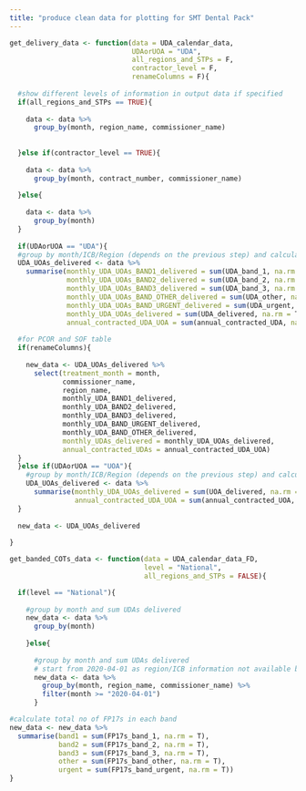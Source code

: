 ```yaml
---
title: "produce clean data for plotting for SMT Dental Pack"
---
```



```r

get_delivery_data <- function(data = UDA_calendar_data,
                              UDAorUOA = "UDA",
                              all_regions_and_STPs = F,
                              contractor_level = F,
                              renameColumns = F){
  
  #show different levels of information in output data if specified
  if(all_regions_and_STPs == TRUE){
    
    data <- data %>%
      group_by(month, region_name, commissioner_name)
    
    
  }else if(contractor_level == TRUE){
    
    data <- data %>%
      group_by(month, contract_number, commissioner_name)
    
  }else{
    
    data <- data %>%
      group_by(month)
  }
  
  if(UDAorUOA == "UDA"){
  #group by month/ICB/Region (depends on the previous step) and calculate total no UDAs delivered and contracted UDA
  UDA_UOAs_delivered <- data %>%
    summarise(monthly_UDA_UOAs_BAND1_delivered = sum(UDA_band_1, na.rm = T),
              monthly_UDA_UOAs_BAND2_delivered = sum(UDA_band_2, na.rm = T),
              monthly_UDA_UOAs_BAND3_delivered = sum(UDA_band_3, na.rm = T),
              monthly_UDA_UOAs_BAND_OTHER_delivered = sum(UDA_other, na.rm = T),
              monthly_UDA_UOAs_BAND_URGENT_delivered = sum(UDA_urgent, na.rm = T),
              monthly_UDA_UOAs_delivered = sum(UDA_delivered, na.rm = T),
              annual_contracted_UDA_UOA = sum(annual_contracted_UDA, na.rm = T))
  
  #for PCOR and SOF table
  if(renameColumns){
    
    new_data <- UDA_UOAs_delivered %>%
      select(treatment_month = month,
             commissioner_name,
             region_name,
             monthly_UDA_BAND1_delivered,
             monthly_UDA_BAND2_delivered,
             monthly_UDA_BAND3_delivered,
             monthly_UDA_BAND_URGENT_delivered,
             monthly_UDA_BAND_OTHER_delivered,
             monthly_UDAs_delivered = monthly_UDA_UOAs_delivered,
             annual_contracted_UDAs = annual_contracted_UDA_UOA)
  }
  }else if(UDAorUOA == "UOA"){
    #group by month/ICB/Region (depends on the previous step) and calculate total no UOAs delivered and contracted UOA
    UDA_UOAs_delivered <- data %>% 
      summarise(monthly_UDA_UOAs_delivered = sum(UOA_delivered, na.rm = T),
                annual_contracted_UDA_UOA = sum(annual_contracted_UOA, na.rm = T))
  }
  
  new_data <- UDA_UOAs_delivered
  
}

```

```r
get_banded_COTs_data <- function(data = UDA_calendar_data_FD,
                                 level = "National",
                                 all_regions_and_STPs = FALSE){

  if(level == "National"){
    
    #group by month and sum UDAs delivered
    new_data <- data %>%
      group_by(month)
    
    }else{
      
      #group by month and sum UDAs delivered
      # start from 2020-04-01 as region/ICB information not available before then
      new_data <- data %>%
        group_by(month, region_name, commissioner_name) %>% 
        filter(month >= "2020-04-01")
      }

#calculate total no of FP17s in each band
new_data <- new_data %>%
  summarise(band1 = sum(FP17s_band_1, na.rm = T),
            band2 = sum(FP17s_band_2, na.rm = T),
            band3 = sum(FP17s_band_3, na.rm = T),
            other = sum(FP17s_band_other, na.rm = T),
            urgent = sum(FP17s_band_urgent, na.rm = T))
}
```

